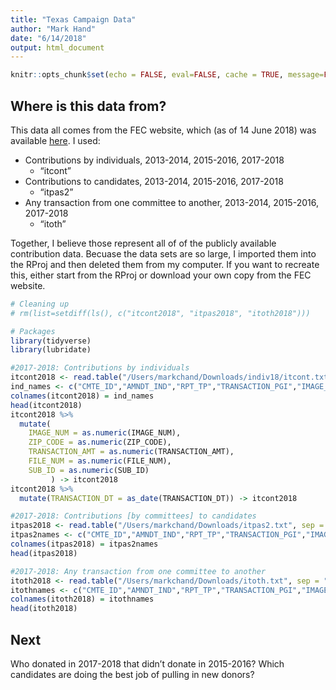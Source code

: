 ```yaml
---
title: "Texas Campaign Data"
author: "Mark Hand"
date: "6/14/2018"
output: html_document
---
```


```r
knitr::opts_chunk$set(echo = FALSE, eval=FALSE, cache = TRUE, message=FALSE, warning=FALSE)
```

## Where is this data from? 

This data all comes from the FEC website, which (as of 14 June 2018) was available [here](https://www.fec.gov/data/advanced/?tab=bulk-data). I used: 

* Contributions by individuals, 2013-2014, 2015-2016, 2017-2018
    * "itcont"
* Contributions to candidates, 2013-2014, 2015-2016, 2017-2018
    * "itpas2"
* Any transaction from one committee to another, 2013-2014, 2015-2016, 2017-2018
    * "itoth" 

Together, I believe those represent all of of the publicly available contribution data. Becuase the data sets are so large, I imported them into the RProj and then deleted them from my computer. If you want to recreate this, either start from the RProj or download your own copy from the FEC website. 

```r
# Cleaning up 
# rm(list=setdiff(ls(), c("itcont2018", "itpas2018", "itoth2018")))

# Packages 
library(tidyverse)
library(lubridate)

#2017-2018: Contributions by individuals
itcont2018 <- read.table("/Users/markchand/Downloads/indiv18/itcont.txt", sep = "|", fill=TRUE, header=FALSE)
ind_names <- c("CMTE_ID","AMNDT_IND","RPT_TP","TRANSACTION_PGI","IMAGE_NUM","TRANSACTION_TP","ENTITY_TP","NAME","CITY","STATE","ZIP_CODE","EMPLOYER","OCCUPATION","TRANSACTION_DT","TRANSACTION_AMT","OTHER_ID","TRAN_ID","FILE_NUM","MEMO_CD","MEMO_TEXT","SUB_ID")
colnames(itcont2018) = ind_names
head(itcont2018)
itcont2018 %>% 
  mutate(
    IMAGE_NUM = as.numeric(IMAGE_NUM),
    ZIP_CODE = as.numeric(ZIP_CODE),
    TRANSACTION_AMT = as.numeric(TRANSACTION_AMT),
    FILE_NUM = as.numeric(FILE_NUM),
    SUB_ID = as.numeric(SUB_ID)     
         ) -> itcont2018
itcont2018 %>% 
  mutate(TRANSACTION_DT = as_date(TRANSACTION_DT)) -> itcont2018

#2017-2018: Contributions [by committees] to candidates
itpas2018 <- read.table("/Users/markchand/Downloads/itpas2.txt", sep = "|", fill=TRUE, header=FALSE) 
itpas2names <- c("CMTE_ID","AMNDT_IND","RPT_TP","TRANSACTION_PGI","IMAGE_NUM","TRANSACTION_TP","ENTITY_TP","NAME","CITY","STATE","ZIP_CODE","EMPLOYER","OCCUPATION","TRANSACTION_DT","TRANSACTION_AMT","OTHER_ID","CAND_ID","TRAN_ID","FILE_NUM","MEMO_CD","MEMO_TEXT","SUB_ID")
colnames(itpas2018) = itpas2names
head(itpas2018)

#2017-2018: Any transaction from one committee to another
itoth2018 <- read.table("/Users/markchand/Downloads/itoth.txt", sep = "|", fill=TRUE, header=FALSE) 
itothnames <- c("CMTE_ID","AMNDT_IND","RPT_TP","TRANSACTION_PGI","IMAGE_NUM","TRANSACTION_TP","ENTITY_TP","NAME","CITY","STATE","ZIP_CODE","EMPLOYER","OCCUPATION","TRANSACTION_DT","TRANSACTION_AMT","OTHER_ID","TRAN_ID","FILE_NUM","MEMO_CD","MEMO_TEXT","SUB_ID")
colnames(itoth2018) = itothnames
head(itoth2018)

```

## Next
Who donated in 2017-2018 that didn't donate in 2015-2016? 
Which candidates are doing the best job of pulling in new donors? 

